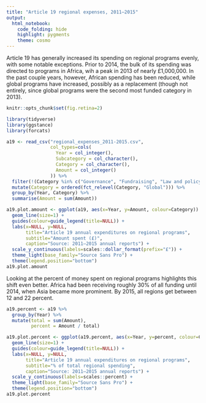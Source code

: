 ```yaml
---
title: "Article 19 regional expenses, 2011–2015"
output:
  html_notebook: 
    code_folding: hide
    highlight: pygments
    theme: cosmo
---
```


Article 19 has generally increased its spending on regional programs evenly, with some notable exceptions. Prior to 2014, the bulk of its spending was directed to programs in Africa, wih a peak in 2013 of nearly £1,000,000. In the past couple years, however, African spending has been reduced, while global programs have increased, possibly as a replacement (though not entirely, since global programs were the second most funded category in 2013).

```r
knitr::opts_chunk$set(fig.retina=2)
```


```r
library(tidyverse)
library(ggstance)
library(forcats)

a19 <- read_csv("regional_expenses_2011-2015.csv",
                col_types=cols(
                  Year = col_integer(),
                  Subcategory = col_character(),
                  Category = col_character(),
                  Amount = col_integer()
                )) %>%
  filter(!(Category %in% c("Governance", "Fundraising", "Law and policy"))) %>%
  mutate(Category = ordered(fct_relevel(Category, "Global"))) %>%
  group_by(Year, Category) %>%
  summarise(Amount = sum(Amount))

a19.plot.amount <- ggplot(a19, aes(x=Year, y=Amount, colour=Category)) +
  geom_line(size=1) +
  guides(colour=guide_legend(title=NULL)) +
  labs(x=NULL, y=NULL,
       title="Article 19 annual expenditures on regional programs",
       subtitle="Amount spent (£)",
       caption="Source: 2011–2015 annual reports") +
  scale_y_continuous(labels=scales::dollar_format(prefix="£")) +
  theme_light(base_family="Source Sans Pro") +
  theme(legend.position="bottom")
a19.plot.amount
```

Looking at the percent of money spent on regional programs highlights this shift even better. Africa had been receiving roughly 30% of all funding until 2014, when Asia became more prominent. By 2015, all regions get between 12 and 22 percent.

```r
a19.percent <- a19 %>%
  group_by(Year) %>%
  mutate(total = sum(Amount),
         percent = Amount / total)

a19.plot.percent <- ggplot(a19.percent, aes(x=Year, y=percent, colour=Category)) +
  geom_line(size=1) +
  guides(colour=guide_legend(title=NULL)) +
  labs(x=NULL, y=NULL,
       title="Article 19 annual expenditures on regional programs",
       subtitle="% of total regional spending",
       caption="Source: 2011–2015 annual reports") +
  scale_y_continuous(labels=scales::percent) +
  theme_light(base_family="Source Sans Pro") +
  theme(legend.position="bottom")
a19.plot.percent
```

